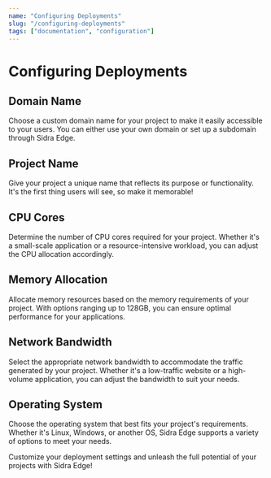 ```yaml
---
name: "Configuring Deployments"
slug: "/configuring-deployments"
tags: ["documentation", "configuration"]
---
```


# Configuring Deployments

## Domain Name

Choose a custom domain name for your project to make it easily accessible to your users. You can either use your own domain or set up a subdomain through Sidra Edge.

## Project Name

Give your project a unique name that reflects its purpose or functionality. It's the first thing users will see, so make it memorable!

## CPU Cores

Determine the number of CPU cores required for your project. Whether it's a small-scale application or a resource-intensive workload, you can adjust the CPU allocation accordingly.

## Memory Allocation

Allocate memory resources based on the memory requirements of your project. With options ranging up to 128GB, you can ensure optimal performance for your applications.

## Network Bandwidth

Select the appropriate network bandwidth to accommodate the traffic generated by your project. Whether it's a low-traffic website or a high-volume application, you can adjust the bandwidth to suit your needs.

## Operating System

Choose the operating system that best fits your project's requirements. Whether it's Linux, Windows, or another OS, Sidra Edge supports a variety of options to meet your needs.

Customize your deployment settings and unleash the full potential of your projects with Sidra Edge!
